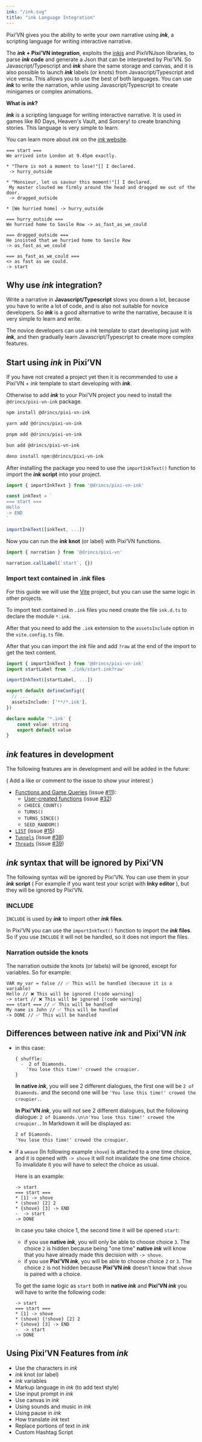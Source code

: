 ```yaml
---
ink: "/ink.svg"
title: "ink Language Integration"
---
```


Pixi’VN gives you the ability to write your own narrative using ***ink***, a scripting language for writing interactive narrative.

The ***ink* + Pixi’VN integration**, exploits the [inkjs](https://github.com/inkle/inkjs) and <DynamicLink href="/other-topics/pixi-vn-json">PixiVNJson</DynamicLink> libraries, to parse ***ink* code** and generate a Json that can be interpreted by Pixi’VN. So Javascript/Typescript and ***ink*** share the same storage and canvas, and it is also possible to launch ***ink*** labels (or knots) from Javascript/Typescript and vice versa. This allows you to use the best of both languages. You can use ***ink*** to write the narration, while using Javascript/Typescript to create minigames or complex animations.

**What is *ink*?**

***ink*** is a scripting language for writing interactive narrative. It is used in games like 80 Days, Heaven's Vault, and Sorcery! to create branching stories. This language is very simple to learn.

You can learn more about *ink* on the [*ink* website](https://www.inklestudios.com/ink/).

```ink title="ink/start.ink"
=== start ===
We arrived into London at 9.45pm exactly.

* "There is not a moment to lose!"[] I declared.
 -> hurry_outside

* "Monsieur, let us savour this moment!"[] I declared.
 My master clouted me firmly around the head and dragged me out of the door.
 -> dragged_outside

* [We hurried home] -> hurry_outside

=== hurry_outside ===
We hurried home to Savile Row -> as_fast_as_we_could

=== dragged_outside ===
He insisted that we hurried home to Savile Row
-> as_fast_as_we_could

=== as_fast_as_we_could ===
<> as fast as we could.
-> start
```

<Sandbox
  template="v4rkdl"
  entry="/src/ink/start.ink"
/>

## Why use *ink* integration?

Write a narrative in **Javascript/Typescript** slows you down a lot, because you have to write a lot of code, and is also not suitable for novice developers. So ***ink*** is a good alternative to write the narrative, because it is very simple to learn and write.

The novice developers can use a <DynamicLink href="/start/getting-started#project-initialization">*ink* template</DynamicLink> to start developing just with ***ink***, and then gradually learn Javascript/Typescript to create more complex features.

## Start using *ink* in Pixi’VN

If you have not created a project yet then it is recommended to use a <DynamicLink href="/start/getting-started#project-initialization">Pixi’VN + *ink* template</DynamicLink> to start developing with ***ink***.

Otherwise to add ***ink*** to your Pixi’VN project you need to install the `@drincs/pixi-vn-ink` package.

```sh tab="npm"
npm install @drincs/pixi-vn-ink
```

```sh tab="yarn"
yarn add @drincs/pixi-vn-ink
```

```sh tab="pnpm"
pnpm add @drincs/pixi-vn-ink
```

```sh tab="bun"
bun add @drincs/pixi-vn-ink
```

```sh tab="deno"
deno install npm:@drincs/pixi-vn-ink
```

After installing the package you need to use the `importInkText()` function to import the ***ink* script** into your project.

```typescript title="main.ts"
import { importInkText } from '@drincs/pixi-vn-ink'

const inkText = `
=== start ===
Hello
-> END
`

importInkText([inkText, ...])
```

Now you can run the ***ink* knot** (or label) with <DynamicLink href="/start/labels#run-a-label">Pixi’VN functions</DynamicLink>.

```typescript title="main.ts"
import { narration } from '@drincs/pixi-vn'

narration.callLabel(`start`, {})
```

### Import text contained in .ink files

For this guide we will use the [Vite](https://vitejs.dev/) project, but you can use the same logic in other projects.

To import text contained in `.ink` files you need create the file `ink.d.ts` to declare the module `*.ink`.

After that you need to add the `.ink` extension to the `assetsInclude` option in the `vite.config.ts` file.

After that you can import the *ink* file and add `?raw` at the end of the import to get the text content.

```ts tab="main.ts"
import { importInkText } from '@drincs/pixi-vn-ink'
import startLabel from './ink/start.ink?raw'

importInkText([startLabel, ...])
```

```ts tab="vite.config.ts"
export default defineConfig({
  // ...
  assetsInclude: ['**/*.ink'],
})
```

```ts tab="ink.d.ts"
declare module '*.ink' {
    const value: string
    export default value
}
```

## *ink* features in development

The following features are in development and will be added in the future:

( Add a like or comment to the issue to show your interest )

* [Functions and Game Queries](https://github.com/inkle/ink/blob/master/Documentation/WritingWithInk#9-game-queries-and-functions) (issue [#11](https://github.com/DRincs-Productions/pixi-vn-ink/issues/11)):
  * [User-created functions](https://github.com/inkle/ink/blob/master/Documentation/WritingWithInk#5-functions) (issue [#32](https://github.com/DRincs-Productions/pixi-vn-ink/issues/32))
  * `CHOICE_COUNT()`
  * `TURNS()`
  * `TURNS_SINCE()`
  * `SEED_RANDOM()`
* [`LIST`](https://github.com/inkle/ink/blob/master/Documentation/WritingWithInk#1-basic-lists) (issue [#15](https://github.com/DRincs-Productions/pixi-vn-ink/issues/15))
* [`Tunnels`](https://github.com/inkle/ink/blob/master/Documentation/WritingWithInk#1-tunnels) (issue [#38](https://github.com/DRincs-Productions/pixi-vn-ink/issues/38))
* [`Threads`](https://github.com/inkle/ink/blob/master/Documentation/WritingWithInk#2-threads) (issue [#39](https://github.com/DRincs-Productions/pixi-vn-ink/issues/39))

## *ink* syntax that will be ignored by Pixi’VN

The following syntax will be ignored by Pixi’VN. You can use them in your ***ink* script** ( For example if you want test your script with **Inky editor** ), but they will be ignored by Pixi’VN.

### INCLUDE

`INCLUDE` is used by ***ink*** to import other ***ink* files**.

In Pixi’VN you can use the `importInkText()` function to import the ***ink* files**. So if you use `INCLUDE` it will not be handled, so it does not import the files.

### Narration outside the knots

The narration outside the knots (or labels) will be ignored, except for variables. So for example:

```ink title="ink"
VAR my_var = false // ✅ This will be handled (because it is a variable)
Hello // ❌ This will be ignored [!code warning]
-> start // ❌ This will be ignored [!code warning]
=== start === // ✅ This will be handled
My name is John // ✅ This will be handled
-> DONE // ✅ This will be handled
```

## Differences between native *ink* and Pixi’VN *ink*

* in this case:

    ```ink title="ink"
    { shuffle:
      -  2 of Diamonds.
        'You lose this time!' crowed the croupier.
    }
    ```

    **In native *ink***, you will see 2 different dialogues, the first one will be `2 of Diamonds.` and the second one will be `'You lose this time!' crowed the croupier.`.

    **In Pixi’VN *ink***, you will not see 2 different dialogues, but the following dialogue: `2 of Diamonds.\n\n'You lose this time!' crowed the croupier.`. In <DynamicLink href="/ink/ink-markup#markdown-on-ink">Markdown</DynamicLink> it will be displayed as:

    ```txt
    2 of Diamonds.
    'You lose this time!' crowed the croupier.
    ```

* if a `weave` (In following example `shove`) is attached to a one time choice, and it is opened with `-> shove` it will not invalidate the one time choice. To invalidate it you will have to select the choice as usual.

    Here is an example:

    ```ink title="ink"
    -> start
    === start ===
    * [1] -> shove
    * (shove) [2] 2
    * {shove} [3] -> END
    -  -> start
    -> DONE
    ```

    In case you take choice 1, the second time it will be opened `start`:
  * if you use **native *ink***, you will only be able to choose choice `3`. The choice `2` is hidden because being "one time" **native *ink*** will know that you have already made this decision with `-> shove`.
  * if you use **Pixi’VN *ink***, you will be able to choose choice `2` or `3`. The choice `2` is not hidden because **Pixi’VN *ink*** doesn't know that `shove` is paired with a choice.

  To get the same logic as `start` both in **native *ink*** and **Pixi’VN *ink*** you will have to write the following code:

  ```ink title="ink"
  -> start
  === start ===
  * [1] -> shove
  * (shove) {!shove} [2] 2
  * {shove} [3] -> END
  -  -> start
  -> DONE
  ```

## Using Pixi’VN Features from *ink*

* <DynamicLink href="/ink/ink-character">Use the characters in *ink*</DynamicLink>
* <DynamicLink href="/ink/ink-label">*ink* knot (or label)</DynamicLink>
* <DynamicLink href="/ink/ink-variables">*ink* variables</DynamicLink>
* <DynamicLink href="/ink/ink-markup">Markup language in *ink* (to add text style)</DynamicLink>
* <DynamicLink href="/ink/ink-input">Use input prompt in *ink*</DynamicLink>
* <DynamicLink href="/ink/ink-canvas">Use canvas in *ink*</DynamicLink>
* <DynamicLink href="/ink/ink-sound">Using sounds and music in *ink*</DynamicLink>
* <DynamicLink href="/ink/ink-pause">Using pause in *ink*</DynamicLink>
* <DynamicLink href="/ink/ink-translate">How translate *ink* text</DynamicLink>
* <DynamicLink href="/ink/ink-replacement">Replace portions of text in *ink*</DynamicLink>
* <DynamicLink href="/ink/ink-hashtag">Custom Hashtag Script</DynamicLink>
